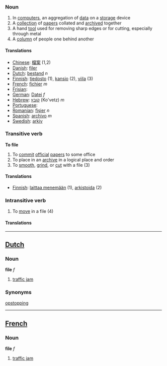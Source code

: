 ===Noun===
#In [[computers]], an aggregation of [[data]] on a [[storage]] device
#A [[collection]] of [[paper]]s collated and [[archive]]d together
#A hand [[tool]] used for removing sharp edges or for cutting, especially through metal
#A [[column]] of people one behind another

====Translations====
*[[Chinese]]: [[檔案]] (1,2)
*[[Danish]]: [[filer]]
*[[Dutch]]: [[bestand]] ''n''
*[[Finnish]]: [[tiedosto]] (1), [[kansio]] (2), [[viila]] (3)
*[[French]]: [[fichier]] ''m''
*[[Frisian]]: [[]]
*[[German]]: [[Datei]] ''f''
*[[Hebrew]]: [[קובץ]] (Ko'vetz) ''m''
*[[Portuguese]]: [[]]
*[[Romanian]]: [[fişier]] ''n''
*[[Spanish]]: [[archivo]] ''m''
*[[Swedish]]: [[arkiv]]

===Transitive verb===
'''To file'''

#To [[commit]] [[official]] [[paper]]s to some office
#To place in an [[archive]] in a logical place and order
#To [[smooth]], [[grind]], or [[cut]] with a file (3)

====Translations====
*[[Finnish]]: [[laittaa menemään]] (1), [[arkistoida]] (2)

===Intransitive verb===
#To [[move]] in a file (4)

====Translations====

----

==[[Dutch]]==
===Noun===
'''file''' ''f''

#[[traffic jam]]

===Synonyms===
[[opstopping]]

----

==[[French]]==
===Noun===
'''file''' ''f''

#[[traffic jam]]